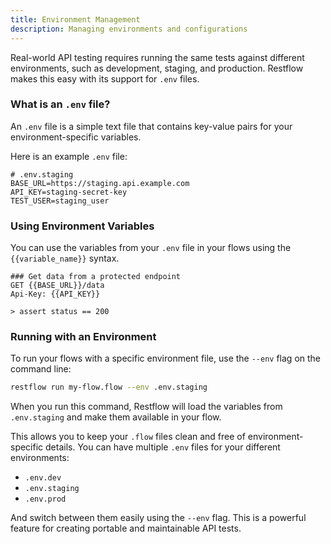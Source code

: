 ```yaml
---
title: Environment Management
description: Managing environments and configurations
---
```


Real-world API testing requires running the same tests against different environments, such as development, staging, and production. Restflow makes this easy with its support for `.env` files.

### What is an `.env` file?

An `.env` file is a simple text file that contains key-value pairs for your environment-specific variables.

Here is an example `.env` file:

```dotenv
# .env.staging
BASE_URL=https://staging.api.example.com
API_KEY=staging-secret-key
TEST_USER=staging_user
```

### Using Environment Variables

You can use the variables from your `.env` file in your flows using the `{{variable_name}}` syntax.

```flow
### Get data from a protected endpoint
GET {{BASE_URL}}/data
Api-Key: {{API_KEY}}

> assert status == 200
```

### Running with an Environment

To run your flows with a specific environment file, use the `--env` flag on the command line:

```bash
restflow run my-flow.flow --env .env.staging
```

When you run this command, Restflow will load the variables from `.env.staging` and make them available in your flow.

This allows you to keep your `.flow` files clean and free of environment-specific details. You can have multiple `.env` files for your different environments:
- `.env.dev`
- `.env.staging`
- `.env.prod`

And switch between them easily using the `--env` flag. This is a powerful feature for creating portable and maintainable API tests.
